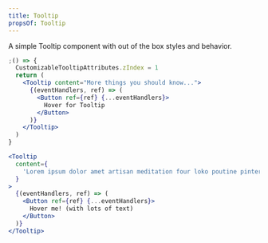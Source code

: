 ```yaml
---
title: Tooltip
propsOf: Tooltip
---
```


A simple Tooltip component with out of the box styles and behavior.

```jsx
;() => {
  CustomizableTooltipAttributes.zIndex = 1
  return (
    <Tooltip content="More things you should know...">
      {(eventHandlers, ref) => (
        <Button ref={ref} {...eventHandlers}>
          Hover for Tooltip
        </Button>
      )}
    </Tooltip>
  )
}
```

```jsx
<Tooltip
  content={
    'Lorem ipsum dolor amet artisan meditation four loko poutine pinterest meh cold-pressed flexitarian vaporware umami kale chips selvage salvia waistcoat occupy. Jianbing jean shorts VHS austin bushwick.'
  }
>
  {(eventHandlers, ref) => (
    <Button ref={ref} {...eventHandlers}>
      Hover me! (with lots of text)
    </Button>
  )}
</Tooltip>
```
